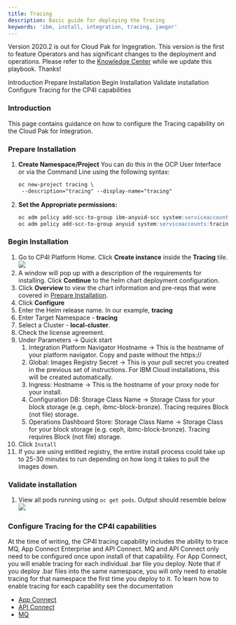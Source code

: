 ```yaml
---
title: Tracing
description: Basic guide for deploying the Tracing
keywords: 'ibm, install, integration, tracing, jaeger'
---
```


<InlineNotification>

Version 2020.2 is out for Cloud Pak for Ingegration.  This version is the first to feature Operators and has significant changes to the deployment and operations.  Please refer to the [Knowledge Center](https://www.ibm.com/support/knowledgecenter/en/SSGT7J_20.2/overview.html) while we update this playbook.  Thanks!

</InlineNotification>

<AnchorLinks>
  <AnchorLink>Introduction</AnchorLink>
  <AnchorLink>Prepare Installation</AnchorLink>
  <AnchorLink>Begin Installation</AnchorLink>
  <AnchorLink>Validate installation</AnchorLink>
  <AnchorLink>Configure Tracing for the CP4I capabilities</AnchorLink>
</AnchorLinks>

### **Introduction**
This page contains guidance on how to configure the Tracing capability on
the Cloud Pak for Integration.

### **Prepare Installation**

1. **Create Namespace/Project**
   You can do this in the OCP User Interface or via the Command Line using
   the following syntax:
   ``` md
   oc new-project tracing \
    --description="tracing" --display-name="tracing"
   ```
2. **Set the Appropriate permissions:**
   ``` md
   oc adm policy add-scc-to-group ibm-anyuid-scc system:serviceaccounts:tracing
   oc adm policy add-scc-to-group anyuid system:serviceaccounts:tracing
   ```

### **Begin Installation**
1. Go to CP4I Platform Home. Click **Create instance** inside
the **Tracing** tile.
![](/assets/img/integration/deploy-tracing/2.tracing_nav.png)
1. A window will pop up with a description of the requirements for
installing. Click **Continue** to the helm chart deployment configuration.
  2. Click **Overview** to view the chart information and pre-reqs that
  were covered in [Prepare Installation](#prepare-installation).
3. Click **Configure**
4. Enter the Helm release name. In our example, **tracing**
5. Enter Target Namespace - **tracing**
6. Select a Cluster - **local-cluster**.
7. Check the license agreement.
8. Under Parameters -> Quick start
   1. Integration Platform Navigator Hostname -> This is the hostname of
   your platform navigator.  Copy and paste without the https://
   2. Global: Images Registry Secret -> This is your pull secret you
   created in the previous set of instructions.  For IBM Cloud
   installations, this will be created automatically.
   3. Ingress: Hostname -> This is the hostname of your proxy node for
   your install.
   4. Configuration DB: Storage Class Name -> Storage Class for your block
   storage (e.g. ceph, ibmc-block-bronze).  Tracing requires Block
   (not file) storage.
   5. Operations Dashboard Store: Storage Class Name -> Storage Class
   for your block storage (e.g. ceph, ibmc-block-bronze). Tracing requires
   Block (not file) storage.
9.  Click `Install`
10. If you are using entitled registry, the entire install process could
take up to 25-30 minutes to run depending on how long it takes to pull
the images down.


### **Validate installation**

1. View all pods running using `oc get pods`.  Output should resemble below
![](/assets/img/integration/deploy-tracing/3.tracing-pods.png)

### **Configure Tracing for the CP4I capabilities**

At the time of writing, the CP4I tracing capability includes the ability to trace MQ, App Connect Enterprise and API Connect.  MQ and API Connect only need to be configured once upon install of that capability.  For App Connect, you will enable tracing for each individual .bar file you deploy.  Note that if you deploy .bar files into the same namespace, you will only need to enable tracing for that namespace the first time you deploy to it.  To learn how to enable tracing for each capability see the documentation

-  [App Connect](../deploy-app-int-2020.1.x)
-  [API Connect](../deploy-api-mgmt-2020.1.x)
-  [MQ](../deploy-mq-2020.1.x)
